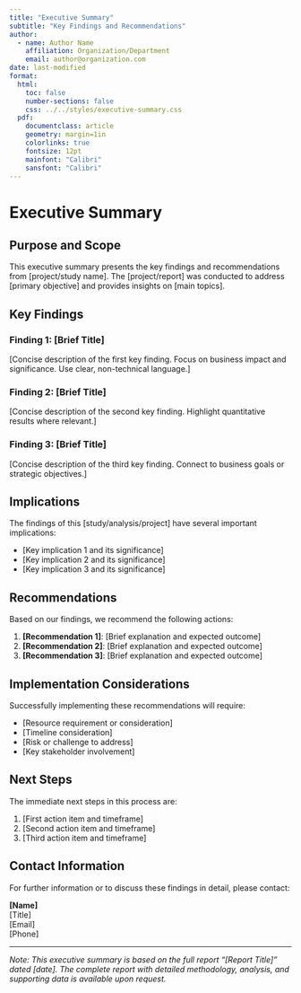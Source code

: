 ```yaml
---
title: "Executive Summary"
subtitle: "Key Findings and Recommendations"
author:
  - name: Author Name
    affiliation: Organization/Department
    email: author@organization.com
date: last-modified
format:
  html:
    toc: false
    number-sections: false
    css: ../../styles/executive-summary.css
  pdf:
    documentclass: article
    geometry: margin=1in
    colorlinks: true
    fontsize: 12pt
    mainfont: "Calibri"
    sansfont: "Calibri"
---
```


# Executive Summary

## Purpose and Scope

This executive summary presents the key findings and recommendations from [project/study name]. The [project/report] was conducted to address [primary objective] and provides insights on [main topics].

## Key Findings

### Finding 1: [Brief Title]

[Concise description of the first key finding. Focus on business impact and significance. Use clear, non-technical language.]

### Finding 2: [Brief Title]

[Concise description of the second key finding. Highlight quantitative results where relevant.]

### Finding 3: [Brief Title]

[Concise description of the third key finding. Connect to business goals or strategic objectives.]

## Implications

The findings of this [study/analysis/project] have several important implications:

- [Key implication 1 and its significance]
- [Key implication 2 and its significance]
- [Key implication 3 and its significance]

## Recommendations

Based on our findings, we recommend the following actions:

1. **[Recommendation 1]**: [Brief explanation and expected outcome]
2. **[Recommendation 2]**: [Brief explanation and expected outcome]
3. **[Recommendation 3]**: [Brief explanation and expected outcome]

## Implementation Considerations

Successfully implementing these recommendations will require:

- [Resource requirement or consideration]
- [Timeline consideration]
- [Risk or challenge to address]
- [Key stakeholder involvement]

## Next Steps

The immediate next steps in this process are:

1. [First action item and timeframe]
2. [Second action item and timeframe]
3. [Third action item and timeframe]

## Contact Information

For further information or to discuss these findings in detail, please contact:

**[Name]**  
[Title]  
[Email]  
[Phone]

---

*Note: This executive summary is based on the full report "[Report Title]" dated [date]. The complete report with detailed methodology, analysis, and supporting data is available upon request.*
